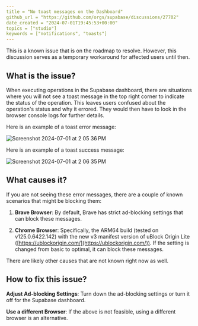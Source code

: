 ```yaml
---
title = "No toast messages on the Dashboard"
github_url = "https://github.com/orgs/supabase/discussions/27702"
date_created = "2024-07-01T19:45:53+00:00"
topics = ["studio"]
keywords = ["notifications", "toasts"]
---
```


This is a known issue that is on the roadmap to resolve. However, this discussion serves as a temporary workaround for affected users until then.

## What is the issue?

When executing operations in the Supabase dashboard, there are situations where you will not see a toast message in the top right corner to indicate the status of the operation. This leaves users confused about the operation's status and why it errored. They would then have to look in the browser console logs for further details.

Here is an example of a toast error message:

![Screenshot 2024-07-01 at 2 05 36 PM](/img/troubleshooting/8ba54441-2057-4dc0-8add-a8eaab9f2d93.png)

Here is an example of a toast success message:

![Screenshot 2024-07-01 at 2 06 35 PM](/img/troubleshooting/c6e228b8-fa64-47a9-bdf6-f1f6405b9cf9.png)

## What causes it?

If you are not seeing these error messages, there are a couple of known scenarios that might be blocking them:

1. **Brave Browser**: By default, Brave has strict ad-blocking settings that can block these messages.

2. **Chrome Browser**: Specifically, the ARM64 build (tested on v125.0.6422.142) with the new v3 manifest version of uBlock Origin Lite ([https://ublockorigin.com/](https://ublockorigin.com/)). If the setting is changed from basic to optimal, it can block these messages.

There are likely other causes that are not known right now as well.

## How to fix this issue?

**Adjust Ad-blocking Settings**: Turn down the ad-blocking settings or turn it off for the Supabase dashboard.

**Use a different Browser**: If the above is not feasible, using a different browser is an alternative.
